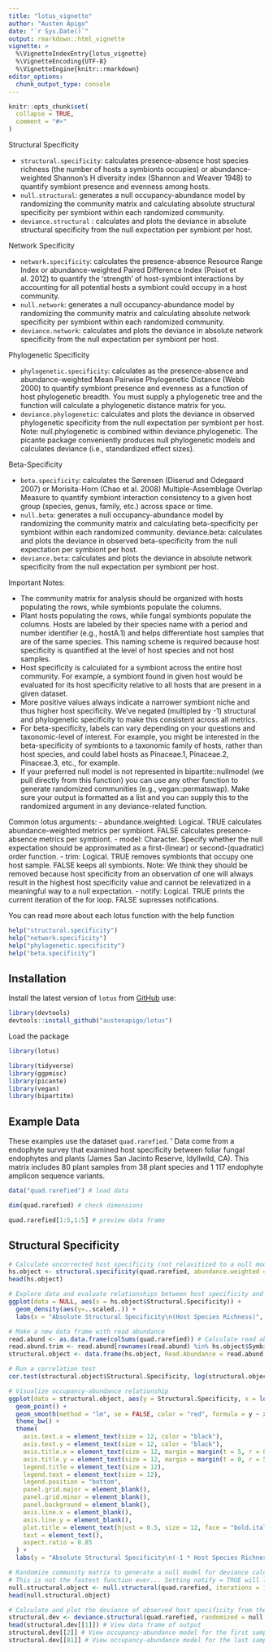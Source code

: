 ```yaml
---
title: "lotus_vignette"
author: "Austen Apigo"
date: "`r Sys.Date()`"
output: rmarkdown::html_vignette
vignette: >
  %\VignetteIndexEntry{lotus_vignette}
  %\VignetteEncoding{UTF-8}
  %\VignetteEngine{knitr::rmarkdown}
editor_options: 
  chunk_output_type: console
---
```


```r
knitr::opts_chunk$set(
  collapse = TRUE,
  comment = "#>"
)
```

Structural Specificity

- `structural.specificity`: calculates presence-absence host species richness (the number of hosts a symbionts occupies) or abundance-weighted Shannon’s H diversity index (Shannon and Weaver 1948) to quantify symbiont presence and evenness among hosts.
- `null.structural`: generates a null occupancy-abundance model by randomizing the community matrix and calculating absolute structural specificity per symbiont within each randomized community.
- `deviance.structural` : calculates and plots the deviance in absolute structural specificity from the null expectation per symbiont per host.

Network Specificity

- `network.specificity`: calculates the presence-absence Resource Range Index or abundance-weighted Paired Difference Index (Poisot et al. 2012) to quantify the 'strength' of host-symbiont interactions by accounting for all potential hosts a symbiont could occupy in a host community.
- `null.network`: generates a null occupancy-abundance model by randomizing the community matrix and calculating absolute network specificity per symbiont within each randomized community.
- `deviance.network`: calculates and plots the deviance in absolute network specificity from the null expectation per symbiont per host.

Phylogenetic Specificity

- `phylogenetic.specificity`: calculates as the presence-absence and abundance-weighted Mean Pairwise Phylogenetic Distance (Webb 2000) to quantify symbiont presence and evenness as a function of host phylogenetic breadth. You must supply a phylogenetic tree and the function will calculate a phylogenetic distance matrix for you.
- `deviance.phylogenetic`: calculates and plots the deviance in observed phylogenetic specificity from the null expectation per symbiont per host. Note: null.phylogenetic is combined within deviance.phylogenetic. The picante package conveniently produces null phylogenetic models and calculates deviance (i.e., standardized effect sizes).

Beta-Specificity

- `beta.specificity`: calculates the Sørensen (Diserud and Odegaard 2007) or Morisita-Horn (Chao et al. 2008) Multiple-Assemblage Overlap Measure to quantify symbiont interaction consistency to a given host group (species, genus, family, etc.) across space or time.
- `null.beta`: generates a null occupancy-abundance model by randomizing the community matrix and calculating beta-specificity per symbiont within each randomized community.
deviance.beta: calculates and plots the deviance in observed beta-specificity from the null expectation per symbiont per host.
- `deviance.beta`: calculates and plots the deviance in absolute network specificity from the null expectation per symbiont per host.

Important Notes:

- The community matrix for analysis should be organized with hosts populating the rows, while symbionts populate the columns.
- Plant hosts populating the rows, while fungal symbionts populate the columns. Hosts are labeled by their species name with a period and number identifier (e.g., hostA.1) and helps differentiate host samples that are of the same species. This naming scheme is required because host specificity is quantified at the level of host species and not host samples. 
- Host specificity is calculated for a symbiont across the entire host community. For example, a symbiont found in given host would be evaluated for its host specificity relative to all hosts that are present in a given dataset.
- More positive values always indicate a narrower symbiont niche and thus higher host specificity. We've negated (multipled by -1) structural and phylogenetic specificity to make this consistent across all metrics.
- For beta-specificity, labels can vary depending on your questions and taxonomic-level of interest. For example, you might be interested in the beta-specificity of symbionts to a taxonomic family of hosts, rather than host species, and could label hosts as Pinaceae.1, Pinaceae.2, Pinaceae.3, etc., for example.
- If your preferred null model is not represented in bipartite::nullmodel (we pull directly from this function) you can use any other function to generate randomized communities (e.g., vegan::permatswap). Make sure your output is formatted as a list and you can supply this to the randomized argument in any deviance-related function.

Common lotus arguments:
- abundance.weighted: Logical. TRUE calculates abundance-weighted metrics per symbiont. FALSE calculates presence-absence metrics per symbiont.
- model: Character. Specify whether the null expectation should be approximated as a first-(linear) or second-(quadratic) order function.
- trim: Logical. TRUE removes symbionts that occupy one host sample. FALSE keeps all symbionts. Note: We think they should be removed because host specificity from an observation of one will always result in the highest host specificity value and cannot be relevatized in a meaningful way to a null expectation.
- notify: Logical. TRUE prints the current iteration of the for loop. FALSE supresses notifications.

You can read more about each lotus function with the help function
```r
help("structural.specificity")
help("network.specificity")
help("phylogenetic.specificity")
help("beta.specificity")
```

## Installation

Install the latest  version of `lotus`  from [GitHub](https://github.com/austenapigo/lotus) use: 

```r
library(devtools)
devtools::install_github("austenapigo/lotus")
```

Load the package
```r
library(lotus)

library(tidyverse)
library(ggpmisc)
library(picante)
library(vegan)
library(bipartite)
```

## Example Data
These examples use the dataset `quad.rarefied`. ' Data come from a endophyte survey that examined host specificity between foliar fungal endophytes and plants (James San Jacinto Reserve, Idyllwild, CA). This matrix includes 80 plant samples from 38 plant species and  1 117 endophyte amplicon sequence variants. 
```r
data("quad.rarefied") # load data

dim(quad.rarefied) # check dimensions

quad.rarefied[1:5,1:5] # preview data frame
```

## Structural Specificity 
```r
# Calculate uncorrected host specificity (not relavitized to a null model)
hs.object <- structural.specificity(quad.rarefied, abundance.weighted = FALSE, trim = TRUE)
head(hs.object)

# Explore data and evaluate relationships between host specificity and symbiont read abundance
ggplot(data = NULL, aes(x = hs.object$Structural.Specificity)) + 
  geom_density(aes(y=..scaled..)) +
  labs(x = "Absolute Structural Specificity\n(Host Species Richness)", y = "Proportion of Observations") 

# Make a new data frame with read abundance
read.abund <- as.data.frame(colSums(quad.rarefied)) # Calculate read abundances per symbiont
read.abund.trim <- read.abund[rownames(read.abund) %in% hs.object$Symbiont, ] # trim relative to hs.object
structural.object <- data.frame(hs.object, Read.Abundance = read.abund.trim) # make data frame

# Run a correlation test
cor.test(structural.object$Structural.Specificity, log(structural.object$Read.Abundance)) # seems to be significantly negatively correlated

# Visualize occupancy-abundance relationship
ggplot(data = structural.object, aes(y = Structural.Specificity, x = log(Read.Abundance))) +
  geom_point() +
  geom_smooth(method = "lm", se = FALSE, color = "red", formula = y ~ x + I(x^2)) +
  theme_bw() +
  theme(
    axis.text.x = element_text(size = 12, color = "black"),
    axis.text.y = element_text(size = 12, color = "black"),
    axis.title.x = element_text(size = 12, margin = margin(t = 5, r = 0, b = 0, l = 0)),
    axis.title.y = element_text(size = 12, margin = margin(t = 0, r = 5, b = 0, l = 0)),
    legend.title = element_text(size = 12),
    legend.text = element_text(size = 12),
    legend.position = "bottom",
    panel.grid.major = element_blank(),
    panel.grid.minor = element_blank(),
    panel.background = element_blank(),
    axis.line.x = element_blank(),
    axis.line.y = element_blank(),
    plot.title = element_text(hjust = 0.5, size = 12, face = "bold.italic"),
    text = element_text(),
    aspect.ratio = 0.85
  ) +
  labs(y = "Absolute Structural Specificity\n(-1 * Host Species Richness)", x = "Log Read Abundance Per Symbiont")

# Randomize community matrix to generate a null model for deviance calculations
# This is not the fastest function ever... Setting notify = TRUE will let you know how far along you are. 
null.structural.object <- null.structural(quad.rarefied, iterations = 1, abundance.weighted = TRUE, randomization.method = "shuffle.web", trim = TRUE, notify = TRUE)
head(null.structural.object)

# Calculate and plot the deviance of observed host specificity from the null boundary and get averages per host sample
structural.dev <- deviance.structural(quad.rarefied, randomized = null.structural.object, model = "second", abundance.weighted = TRUE, trim = TRUE, notify = TRUE)
head(structural.dev[[1]]) # View data frame of output
structural.dev[[2]] # View occupancy-abundance model for the first sample
structural.dev[[81]] # View occupancy-abundance model for the last sample
```


